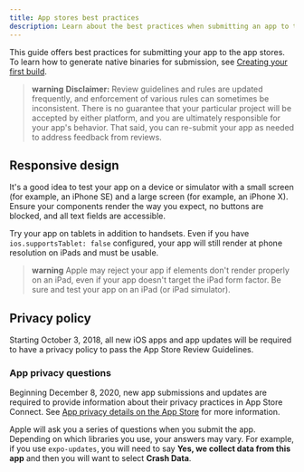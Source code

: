 ```yaml
---
title: App stores best practices
description: Learn about the best practices when submitting an app to the app stores.
---
```



This guide offers best practices for submitting your app to the app stores. To learn how to generate native binaries for submission, see [Creating your first build](/build/setup/).

> **warning** **Disclaimer:** Review guidelines and rules are updated frequently, and enforcement of various rules can sometimes be inconsistent. There is no guarantee that your particular project will be accepted by either platform, and you are ultimately responsible for your app's behavior. That said, you can re-submit your app as needed to address feedback from reviews.

<BoxLink
  title="Versioning your app"
  description="Learn how to configure native runtime versions for your apps."
  href="/build-reference/app-versions"
/>
<BoxLink
  title="App Store presence"
  description="Manage your Apple App Store metadata from the command line."
  href="/eas-metadata/introduction"
/>
<BoxLink
  title="Permissions"
  description="Refine native permissions and system dialog messages."
  href="/guides/permissions"
/>
<BoxLink
  title="App icons"
  description="App stores have strict rules for home screen icons."
  href="/develop/user-interface/app-icons/"
/>
<BoxLink
  title="Splash screen"
  description="Create a seamless loading experience using with the splash screen API."
  href="/develop/user-interface/splash-screen/"
/>
<BoxLink
  title="Status bar"
  description="Configure the native status bar to have high contrast on all screens."
  href="/guides/configuring-statusbar"
/>
<BoxLink
  title="Localizing your app"
  description="Prepare versions of your app for different languages and regions."
  href="/guides/localization"
/>
<BoxLink
  title="Apple: Review guidelines"
  description="Official Apple guide on preparing your app for App Store review."
  href="https://developer.apple.com/app-store/review"
/>

## Responsive design

It's a good idea to test your app on a device or simulator with a small screen (for example, an iPhone SE) and a large screen (for example, an iPhone X). Ensure your components render the way you expect, no buttons are blocked, and all text fields are accessible.

Try your app on tablets in addition to handsets. Even if you have `ios.supportsTablet: false` configured, your app will still render at phone resolution on iPads and must be usable.

> **warning** Apple may reject your app if elements don't render properly on an iPad, even if your app doesn't target the iPad form factor. Be sure and test your app on an iPad (or iPad simulator).

## Privacy policy

Starting October 3, 2018, all new iOS apps and app updates will be required to have a privacy policy to pass the App Store Review Guidelines.

### App privacy questions

Beginning December 8, 2020, new app submissions and updates are required to provide information about their privacy practices in App Store Connect. See [App privacy details on the App Store](https://developer.apple.com/app-store/app-privacy-details/) for more information.

Apple will ask you a series of questions when you submit the app. Depending on which libraries you use, your answers may vary. For example, if you use `expo-updates`, you will need to say **Yes, we collect data from this app** and then you will want to select **Crash Data**.
